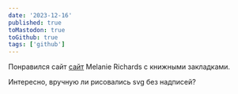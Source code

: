 ```yaml
---
date: '2023-12-16'
published: true
toMastodon: true
toGithub: true
tags: ['github']
---
```


Понравился сайт [сайт](https://highlights.melanie-richards.com/) Melanie Richards с книжными закладками.

Интересно, вручную ли рисовались svg без надписей?

<GithubStar link="https://github.com/melanierichards/highlights" />